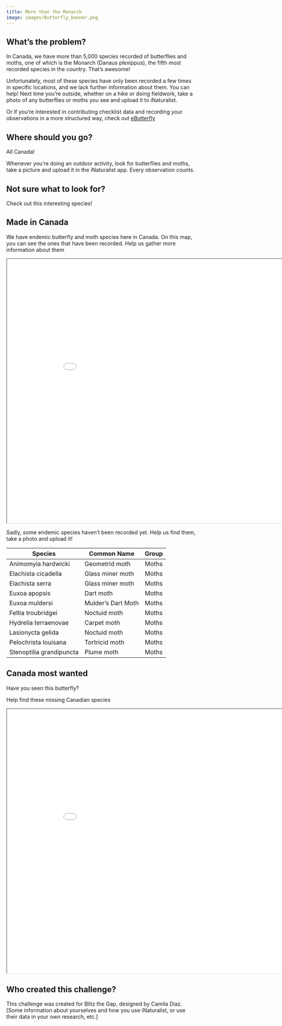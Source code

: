 ```yaml
---
title: More than the Monarch
image: images/Butterfly_banner.png
---
```


## What's the problem?

In Canada, we have more than 5,000 species recorded of butterflies and moths, one of which is the Monarch (Danaus plexippus), the fifth most recorded species in the country. That’s awesome! 

Unfortunately, most of these species have only been recorded a few times in specific locations, and we lack further information about them. You can help! Next time you're outside, whether on a hike or doing fieldwork, take a photo of any butterflies or moths you see and upload it to iNaturalist. 

Or if you're interested in contributing checklist data and recording your observations in a more structured way, check out [eButterfly](https://www.e-butterfly.org/ebapp/en)

## **Where should you go?**

All Canada!

Whenever you're doing an outdoor activity, look for butterflies and moths, take a picture and upload it in the iNaturalist app. Every observation counts.

## **Not sure what to look for?**

Check out this interesting species!


## Made in Canada

We have endemic butterfly and moth species here in Canada. On this map, you can see the ones that have been recorded. Help us gather more information about them

```{=html}
<iframe width="900" height="700" src="maps/challenge_MadeCanada_Butterfly_map.html" title="Endemic butterflies and moths species"></iframe>
```

Sadly, some endemic species haven't been recorded yet. Help us find them, take a photo and upload it!

Species                   |Common Name        |Group
--------------------------|-------------------|-------
Animomyia hardwicki       |Geometrid moth     |Moths
Elachista cicadella       |Glass miner moth   |Moths
Elachista serra           |Glass miner moth   |Moths
Euxoa apopsis             |Dart moth          |Moths
Euxoa muldersi            |Mulder's Dart Moth |Moths
Feltia troubridgei        |Noctuid moth       |Moths
Hydrelia terraenovae      |Carpet moth        |Moths
Lasionycta gelida         |Noctuid moth       |Moths
Pelochrista louisana      |Tortricid moth     |Moths
Stenoptilia grandipuncta  |Plume moth         |Moths




## Canada most wanted

Have you seen this butterfly?  

Help find these missing Canadian species 

```{=html}
<iframe width="900" height="700" src="maps/challenge_wanted_butterfly_map.html" title="Most wanted butterflies and moths"></iframe>
```

## **Who created this challenge?**

This challenge was created for Blitz the Gap, designed by Camila Diaz. [Some information about yourselves and how you use iNaturalist, or use their data in your own research, etc.]
